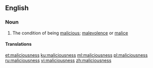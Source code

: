 ==English==

===Noun===
{{en-noun|~|es}}

# The condition of being [[malicious]]; [[malevolence]] or [[malice]]

====Translations====
{{trans-see|maliciousness|malevolence}}

[[et:maliciousness]]
[[ku:maliciousness]]
[[ml:maliciousness]]
[[pl:maliciousness]]
[[ru:maliciousness]]
[[vi:maliciousness]]
[[zh:maliciousness]]